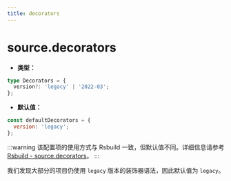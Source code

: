 ```yaml
---
title: decorators
---
```


# source.decorators

- **类型：**

```ts
type Decorators = {
  version?: 'legacy' | '2022-03';
};
```

- **默认值：**

```js
const defaultDecorators = {
  version: 'legacy';
};
```

:::warning
该配置项的使用方式与 Rsbuild 一致，但默认值不同。详细信息请参考 [Rsbuild - source.decorators](https://rsbuild.rs/zh/config/source/decorators)。
:::

我们发现大部分的项目仍使用 `legacy` 版本的装饰器语法，因此默认值为 `legacy`。
